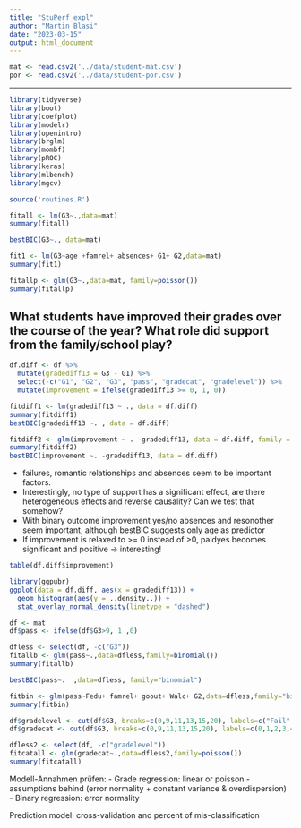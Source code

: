 ```yaml
---
title: "StuPerf_expl"
author: "Martin Blasi"
date: "2023-03-15"
output: html_document
---
```

```r

mat <- read.csv2('../data/student-mat.csv')
por <- read.csv2('../data/student-por.csv')
```

-------------------------------------------
```r
library(tidyverse)
library(boot)
library(coefplot)
library(modelr)
library(openintro)
library(brglm)
library(mombf)
library(pROC)
library(keras)
library(mlbench)
library(mgcv)

```

```r
source('routines.R')
```


<!-- Dimension reduction - does not work with categorical variables -->
<!-- ```{r} -->
<!-- X <- as.matrix(mat) -->

<!-- Xs <- scale(X) -->
<!-- R <- cov(Xs) -->
<!-- ``` -->

<!-- ```{r} -->
<!-- l <- eigen(R)$values -->
<!-- V <- eigen(R)$vectors -->
<!-- Y <- Xs %*% V -->
<!-- # the portion of the variance that retains each PC -->
<!-- R2 = l / sum(l) *100 -->
<!-- # accumulating this quantities: -->
<!-- cumsum( l / sum(l)) -->

<!-- #automatically -->
<!-- library(ade4) -->
<!-- library(factoextra) -->
<!-- pca.mat = dudi.pca(mat, scannf = FALSE) -->
<!-- pca.mat$eig -->
<!-- cumsum(pca.mat$eig)/sum(pca.mat$eig) -->
<!-- fviz_eig(pca.mat, geom = "bar", bar_width = 0.3, addlabels=T) + ggtitle("") -->
<!-- ``` -->

<!-- ```{r} -->
<!-- #Plot -->
<!-- plot(Y[,1:2], -->
<!--   type="n", # don't plot anything now -->
<!--   asp = 1, # aspect ratio, very important! -->
<!--   main=paste("Variables plot, expl. var is ", -->
<!--                round(R2[1]+R2[2],1), " %"), -->
<!--   xlab=paste("CP1(", round(R2[1],1), "%)"), # title x axis -->
<!--   ylab=paste("CP2(", round(R2[2],1), "%)") # title y axis -->
<!-- ) -->

<!-- # add the axis -->
<!-- abline(v=0, col="blue") -->
<!-- abline(h=0, col="blue") -->

<!-- # the dots and names -->
<!-- points(Y[,1:2], pch=".") # plot a dot per row -->
<!-- text(Y[,1:2],row.names(df.empref2),cex=0.6) -->
<!-- ``` -->

<!-- SVD and Variables Plot -->
<!-- ```{r} -->
<!-- #Carry out the Singular Value Decomposition -->
<!-- svd <- svd(Xs) -->


<!-- Utilde <- svd$u[,1:2] %*% sqrt(diag(svd$d[1:2])) -->
<!-- Vtilde <- svd$v[,1:2] %*% sqrt(diag(svd$d[1:2])) -->


<!-- nn <- paste(rownames(Xs)) -->
<!-- xlim <- ylim <- range(c(range(1.5*Vtilde))) -->
<!-- plot(NULL,xlab='First biplot component',ylab='Second biplot component',xlim=xlim,ylim=ylim,cex.lab=1.25) -->
<!-- arrows(x0=0,y0=0,x1=Vtilde[,1],y1=Vtilde[,2],col='red') -->
<!-- text(.9*Vtilde[,1],Vtilde[,2],paste(colnames(Xs)),pos=c(1,3),col='red',cex=1.25) -->
<!-- ``` -->

<!-- ```{r} -->
<!-- nn <- paste(rownames(Xs)) -->
<!-- xlim <- ylim <- range(c(range(Vtilde),range(1.5*Vtilde))) -->
<!-- plot(Utilde,xlab='First biplot component',ylab='Second biplot component',xlim=xlim,ylim=ylim,cex.lab=1.25) -->
<!-- text(Utilde[,1:2],nn,pos=c(4,1,2),cex=1.25) -->
<!-- arrows(x0=0,y0=0,x1=Vtilde[,1],y1=Vtilde[,2],col='red') -->
<!-- text(.9*Vtilde[,1],Vtilde[,2],paste(colnames(Xs)),pos=c(1,3),col='red',cex=1.25) -->

<!-- ``` -->

```r
fitall <- lm(G3~.,data=mat)
summary(fitall)
```

```r
bestBIC(G3~., data=mat)
```

```r
fit1 <- lm(G3~age +famrel+ absences+ G1+ G2,data=mat)
summary(fit1)
```

```r
fitallp <- glm(G3~.,data=mat, family=poisson())
summary(fitallp)
```

## What students have improved their grades over the course of the year? What role did support from the family/school play?

```r
df.diff <- df %>% 
  mutate(gradediff13 = G3 - G1) %>% 
  select(-c("G1", "G2", "G3", "pass", "gradecat", "gradelevel")) %>% 
  mutate(improvement = ifelse(gradediff13 >= 0, 1, 0))

fitdiff1 <- lm(gradediff13 ~ ., data = df.diff)
summary(fitdiff1)
bestBIC(gradediff13 ~. , data = df.diff)

fitdiff2 <- glm(improvement ~ . -gradediff13, data = df.diff, family = "binomial")
summary(fitdiff2)
bestBIC(improvement ~. -gradediff13, data = df.diff)

```
- failures,  romantic relationships and absences seem to be important factors.
- Interestingly, no type of support has a significant effect, are there heterogeneous effects and reverse causality? Can we test that somehow?
- With binary outcome improvement yes/no absences and resonother seem important, although bestBIC suggests only age as predictor
- If improvement is relaxed to >= 0 instead of >0, paidyes becomes significant and positive -> interesting!
```r
table(df.diff$improvement)

library(ggpubr)
ggplot(data = df.diff, aes(x = gradediff13)) + 
  geom_histogram(aes(y = ..density..)) + 
  stat_overlay_normal_density(linetype = "dashed")
```



```r
df <- mat
df$pass <- ifelse(df$G3>9, 1 ,0)
```

```r
dfless <- select(df, -c("G3"))
fitallb <- glm(pass~.,data=dfless,family=binomial())
summary(fitallb)
```

```r
bestBIC(pass~.  ,data=dfless, family="binomial")
```

```r
fitbin <- glm(pass~Fedu+ famrel+ goout+ Walc+ G2,data=dfless,family="binomial")
summary(fitbin)
```

```r
df$gradelevel <- cut(df$G3, breaks=c(0,9,11,13,15,20), labels=c("Fail", "Sufficient", "Satisfactory", "Good", "Excellent"))
df$gradecat <- cut(df$G3, breaks=c(0,9,11,13,15,20), labels=c(0,1,2,3,4))
```

```r
dfless2 <- select(df, -c("gradelevel"))
fitcatall <- glm(gradecat~.,data=dfless2,family=poisson())
summary(fitcatall)
```

Modell-Annahmen prüfen:
- Grade regression: linear or poisson - assumptions behind (error normality + constant variance & overdispersion)
- Binary regression: error normality

Prediction model: cross-validation and percent of mis-classification